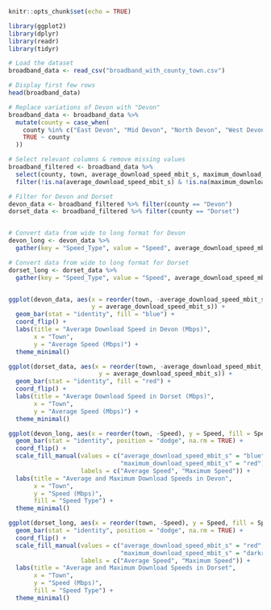 

```{r setup, include=FALSE}
knitr::opts_chunk$set(echo = TRUE)
```


```{r}
library(ggplot2)
library(dplyr)
library(readr)
library(tidyr)


```


```{r}
# Load the dataset
broadband_data <- read_csv("broadband_with_county_town.csv")

# Display first few rows
head(broadband_data)


```

```{r}

# Replace variations of Devon with "Devon"
broadband_data <- broadband_data %>%
  mutate(county = case_when(
    county %in% c("East Devon", "Mid Devon", "North Devon", "West Devon") ~ "Devon",
    TRUE ~ county
  ))


```


```{r}
# Select relevant columns & remove missing values
broadband_filtered <- broadband_data %>%
  select(county, town, average_download_speed_mbit_s, maximum_download_speed_mbit_s) %>%
  filter(!is.na(average_download_speed_mbit_s) & !is.na(maximum_download_speed_mbit_s))

# Filter for Devon and Dorset
devon_data <- broadband_filtered %>% filter(county == "Devon")
dorset_data <- broadband_filtered %>% filter(county == "Dorset")



```



```{r}
# Convert data from wide to long format for Devon
devon_long <- devon_data %>%
  gather(key = "Speed_Type", value = "Speed", average_download_speed_mbit_s, maximum_download_speed_mbit_s)

# Convert data from wide to long format for Dorset
dorset_long <- dorset_data %>%
  gather(key = "Speed_Type", value = "Speed", average_download_speed_mbit_s, maximum_download_speed_mbit_s)



```


```{r}
ggplot(devon_data, aes(x = reorder(town, -average_download_speed_mbit_s), 
                       y = average_download_speed_mbit_s)) +
  geom_bar(stat = "identity", fill = "blue") +
  coord_flip() +
  labs(title = "Average Download Speed in Devon (Mbps)", 
       x = "Town", 
       y = "Average Speed (Mbps)") +
  theme_minimal()


```




```{r}
ggplot(dorset_data, aes(x = reorder(town, -average_download_speed_mbit_s), 
                         y = average_download_speed_mbit_s)) +
  geom_bar(stat = "identity", fill = "red") +
  coord_flip() +
  labs(title = "Average Download Speed in Dorset (Mbps)", 
       x = "Town", 
       y = "Average Speed (Mbps)") +
  theme_minimal()


```



```{r}

ggplot(devon_long, aes(x = reorder(town, -Speed), y = Speed, fill = Speed_Type)) +
  geom_bar(stat = "identity", position = "dodge", na.rm = TRUE) +
  coord_flip() +
  scale_fill_manual(values = c("average_download_speed_mbit_s" = "blue", 
                               "maximum_download_speed_mbit_s" = "red"),
                    labels = c("Average Speed", "Maximum Speed")) +
  labs(title = "Average and Maximum Download Speeds in Devon", 
       x = "Town", 
       y = "Speed (Mbps)",
       fill = "Speed Type") +
  theme_minimal()


```



```{r}

ggplot(dorset_long, aes(x = reorder(town, -Speed), y = Speed, fill = Speed_Type)) +
  geom_bar(stat = "identity", position = "dodge", na.rm = TRUE) +
  coord_flip() +
  scale_fill_manual(values = c("average_download_speed_mbit_s" = "red", 
                               "maximum_download_speed_mbit_s" = "darkred"),
                    labels = c("Average Speed", "Maximum Speed")) +
  labs(title = "Average and Maximum Download Speeds in Dorset", 
       x = "Town", 
       y = "Speed (Mbps)",
       fill = "Speed Type") +
  theme_minimal()


```






```{r}

```


